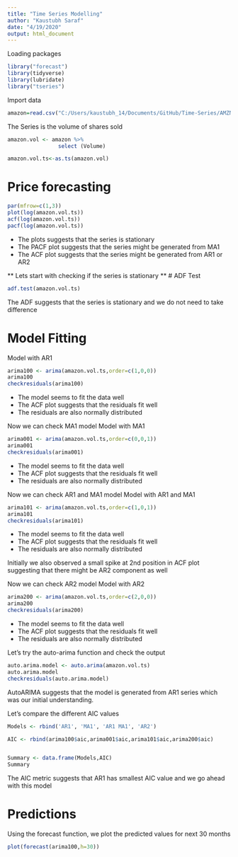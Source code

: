 ```yaml
---
title: "Time Series Modelling"
author: "Kaustubh Saraf"
date: "4/19/2020"
output: html_document
---
```

Loading packages
```r
library("forecast")
library(tidyverse)
library(lubridate)
library("tseries")
```

Import data
```r
amazon=read.csv("C:/Users/kaustubh_14/Documents/GitHub/Time-Series/AMZN.csv")
```


The Series is the volume of shares sold
```r
amazon.vol <- amazon %>% 
                select (Volume)

amazon.vol.ts<-as.ts(amazon.vol)
```


# Price forecasting
```r
par(mfrow=c(1,3))
plot(log(amazon.vol.ts))
acf(log(amazon.vol.ts))
pacf(log(amazon.vol.ts)) 
```

* The plots suggests that the series is stationary
* The PACF plot suggests that the series might be generated from MA1
* The ACF plot suggests that the series might be generated from AR1 or AR2

** Lets start with checking if the series is stationary **
# ADF Test

```r
adf.test(amazon.vol.ts)
```
The ADF suggests that the series is stationary and we do not need to take difference

# Model Fitting
Model with AR1
```r
arima100 <- arima(amazon.vol.ts,order=c(1,0,0))
arima100
checkresiduals(arima100)
```
* The model seems to fit the data well
* The ACF plot suggests that the residuals fit well
* The residuals are also normally distributed

Now we can check MA1 model
Model with MA1
```r
arima001 <- arima(amazon.vol.ts,order=c(0,0,1))
arima001
checkresiduals(arima001)
```
* The model seems to fit the data well
* The ACF plot suggests that the residuals fit well
* The residuals are also normally distributed


Now we can check AR1 and MA1 model
Model with AR1 and MA1
```r
arima101 <- arima(amazon.vol.ts,order=c(1,0,1))
arima101
checkresiduals(arima101)
```
* The model seems to fit the data well
* The ACF plot suggests that the residuals fit well
* The residuals are also normally distributed


Initially we also observed a small spike at 2nd position in ACF plot suggesting that there might be AR2 component as well

Now we can check AR2 model
Model with AR2
```r
arima200 <- arima(amazon.vol.ts,order=c(2,0,0))
arima200
checkresiduals(arima200)
```
* The model seems to fit the data well
* The ACF plot suggests that the residuals fit well
* The residuals are also normally distributed


Let's try the auto-arima function and check the output
```r
auto.arima.model <- auto.arima(amazon.vol.ts)
auto.arima.model
checkresiduals(auto.arima.model)
```

AutoARIMA suggests that the model is generated from AR1 series which was our initial understanding.

Let's compare the different AIC values
```r
Models <- rbind('AR1', 'MA1', 'AR1 MA1', 'AR2')

AIC <- rbind(arima100$aic,arima001$aic,arima101$aic,arima200$aic)


Summary <- data.frame(Models,AIC)
Summary
```
The AIC metric suggests that AR1 has smallest AIC value and we go ahead with this model


# Predictions
Using the forecast function, we plot the predicted values for next 30 months
```r
plot(forecast(arima100,h=30))
```

